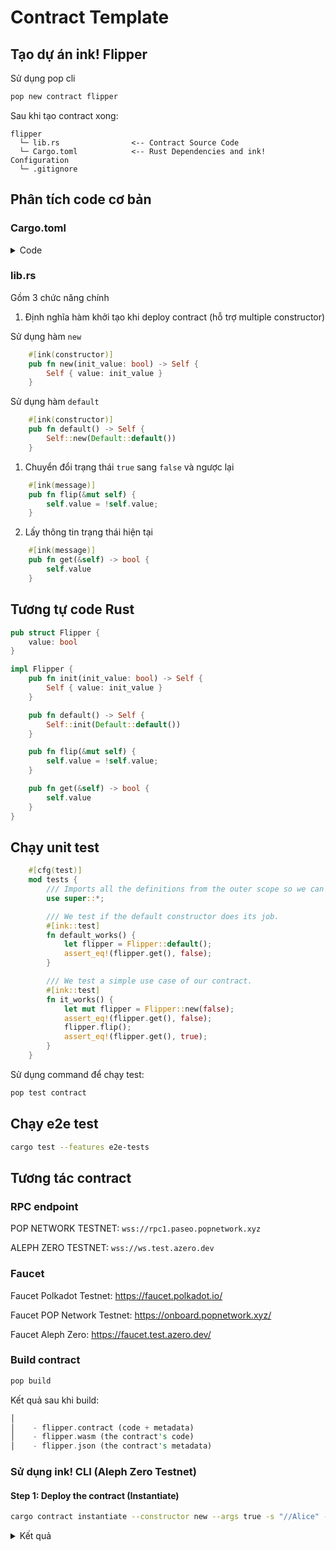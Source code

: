 # Contract Template 

## Tạo dự án ink! Flipper 

Sử dụng pop cli 

```bash
pop new contract flipper
```

Sau khi tạo contract xong:
```
flipper
  └─ lib.rs                <-- Contract Source Code
  └─ Cargo.toml            <-- Rust Dependencies and ink! Configuration
  └─ .gitignore
```

## Phân tích code cơ bản 

### Cargo.toml

<details>
  <summary>Code</summary>
    ```rust
    [package]
    name = "flipper"
    version = "0.1.0"
    authors = ["[your_name] <[your_email]>"]
    edition = "2021"
    // import thư viện ink 
    [dependencies]
    ink = { version = "5.0.0", default-features = false }

    // Hỗ trợ e2e testing 
    [dev-dependencies]
    ink_e2e = { version = "5.0.0" }
    // Thay vì chạy file main.rs thì chạy file lib.rs
    [lib]
    path = "lib.rs"
    // Tương tự như pallet 
    [features]
    default = ["std"]
    std = [
        "ink/std",
    ]
    ink-as-dependency = []
    e2e-tests = []
    ```
</details>


### lib.rs
Gồm 3 chức năng chính 

1. Định nghĩa hàm khởi tạo khi deploy contract (hỗ trợ multiple constructor)

Sử dụng hàm `new` 
```rust
    #[ink(constructor)]
    pub fn new(init_value: bool) -> Self {
        Self { value: init_value }
    }
```

Sử dụng hàm `default` 
```rust
    #[ink(constructor)]
    pub fn default() -> Self {
        Self::new(Default::default())
    }
```

1. Chuyển đổi trạng thái `true` sang `false` và ngược lại 

```rust
    #[ink(message)]
    pub fn flip(&mut self) {
        self.value = !self.value;
    }
```
2. Lấy thông tin trạng thái hiện tại 

```rust
    #[ink(message)]
    pub fn get(&self) -> bool {
        self.value
    }
```

## Tương tự code Rust 

```rust
pub struct Flipper {
    value: bool
}

impl Flipper {
    pub fn init(init_value: bool) -> Self {
        Self { value: init_value }
    }

    pub fn default() -> Self {
        Self::init(Default::default())
    }

    pub fn flip(&mut self) {
        self.value = !self.value;
    }

    pub fn get(&self) -> bool {
        self.value
    }
}
```

## Chạy unit test


```rust
    #[cfg(test)]
    mod tests {
        /// Imports all the definitions from the outer scope so we can use them here.
        use super::*;

        /// We test if the default constructor does its job.
        #[ink::test]
        fn default_works() {
            let flipper = Flipper::default();
            assert_eq!(flipper.get(), false);
        }

        /// We test a simple use case of our contract.
        #[ink::test]
        fn it_works() {
            let mut flipper = Flipper::new(false);
            assert_eq!(flipper.get(), false);
            flipper.flip();
            assert_eq!(flipper.get(), true);
        }
    }
```

Sử dụng command để chạy test:

```bash
pop test contract 
```


## Chạy e2e test

```bash
cargo test --features e2e-tests
```

## Tương tác contract 

### RPC endpoint 
POP NETWORK TESTNET: `wss://rpc1.paseo.popnetwork.xyz`

ALEPH ZERO TESTNET: `wss://ws.test.azero.dev`

### Faucet 
Faucet Polkadot Testnet: https://faucet.polkadot.io/

Faucet POP Network Testnet: https://onboard.popnetwork.xyz/

Faucet Aleph Zero: https://faucet.test.azero.dev/


### Build contract

```bash
pop build 
```

Kết quả sau khi build:

```rust
│  
│    - flipper.contract (code + metadata)
│    - flipper.wasm (the contract's code)
│    - flipper.json (the contract's metadata)
```

### Sử dụng ink! CLI (Aleph Zero Testnet) 

#### Step 1: Deploy the contract (Instantiate) 

```bash
cargo contract instantiate --constructor new --args true -s "//Alice" --url wss://ws.test.azero.dev -x
```

<details>
  <summary>Kết quả </summary>
```rust
 Dry-running new (skip with --skip-dry-run)
    Success! Gas required estimated at Weight(ref_time: 147322009, proof_size: 16689)
Confirm transaction details: (skip with --skip-confirm or -y)
 Constructor new
        Args true
   Gas limit Weight(ref_time: 147322009, proof_size: 16689)
Submit? (Y/n): y
      Events
       Event Balances ➜ Withdraw
         who: 5GrwvaEF5zXb26Fz9rcQpDWS57CtERHpNehXCPcNoHGKutQY
         amount: 334.800097μTZERO
       Event Contracts ➜ CodeStored
         code_hash: 0xc9a3371d9272feba4faa0045a08bc6adc8b61c4a68d279a595ccd150aaa9bea9
         deposit_held: 426.04mTZERO
         uploader: 5GrwvaEF5zXb26Fz9rcQpDWS57CtERHpNehXCPcNoHGKutQY
       Event System ➜ NewAccount
         account: 5FVK4afyN6p6NSfzEzvcCx9KsDgAfc95RSDHT4TJP7wj6NpV
       Event Balances ➜ Endowed
         account: 5FVK4afyN6p6NSfzEzvcCx9KsDgAfc95RSDHT4TJP7wj6NpV
         free_balance: 0.50nTZERO
       Event Balances ➜ Transfer
         from: 5GrwvaEF5zXb26Fz9rcQpDWS57CtERHpNehXCPcNoHGKutQY
         to: 5FVK4afyN6p6NSfzEzvcCx9KsDgAfc95RSDHT4TJP7wj6NpV
         amount: 0.50nTZERO
       Event Contracts ➜ Instantiated
         deployer: 5GrwvaEF5zXb26Fz9rcQpDWS57CtERHpNehXCPcNoHGKutQY
         contract: 5FVK4afyN6p6NSfzEzvcCx9KsDgAfc95RSDHT4TJP7wj6NpV
       Event Contracts ➜ StorageDepositTransferredAndHeld
         from: 5GrwvaEF5zXb26Fz9rcQpDWS57CtERHpNehXCPcNoHGKutQY
         to: 5FVK4afyN6p6NSfzEzvcCx9KsDgAfc95RSDHT4TJP7wj6NpV
         amount: 133.972mTZERO
       Event Contracts ➜ StorageDepositTransferredAndHeld
         from: 5GrwvaEF5zXb26Fz9rcQpDWS57CtERHpNehXCPcNoHGKutQY
         to: 5FVK4afyN6p6NSfzEzvcCx9KsDgAfc95RSDHT4TJP7wj6NpV
         amount: 1.32mTZERO
       Event Balances ➜ Deposit
         who: 5GrwvaEF5zXb26Fz9rcQpDWS57CtERHpNehXCPcNoHGKutQY
         amount: 824.914nTZERO
       Event Balances ➜ Deposit
         who: 5EYCAe5fg5WiYGVNH6QpCFnu55Hzv9MwtjFHdQCx8EaSQTm2
         amount: 333.975183μTZERO
       Event Treasury ➜ Deposit
         value: 333975183
       Event TransactionPayment ➜ TransactionFeePaid
         who: 5GrwvaEF5zXb26Fz9rcQpDWS57CtERHpNehXCPcNoHGKutQY
         actual_fee: 333.975183μTZERO
         tip: 0TZERO
       Event System ➜ ExtrinsicSuccess
         dispatch_info: DispatchInfo { weight: Weight { ref_time: 3339741184, proof_size: 9097 }, class: Normal, pays_fee: Yes }

   Code hash 0xc9a3371d9272feba4faa0045a08bc6adc8b61c4a68d279a595ccd150aaa9bea9
    Contract 5FVK4afyN6p6NSfzEzvcCx9KsDgAfc95RSDHT4TJP7wj6NpV
```
</details>



```bash
Code hash 0xc9a3371d9272feba4faa0045a08bc6adc8b61c4a68d279a595ccd150aaa9bea9
Contract 5FVK4afyN6p6NSfzEzvcCx9KsDgAfc95RSDHT4TJP7wj6NpV
```

#### Step 2: Get value 

```bash
cargo contract call --contract 5FVK4afyN6p6NSfzEzvcCx9KsDgAfc95RSDHT4TJP7wj6NpV --message get --suri "//Alice" --url wss://ws.test.azero.dev
```

Kết quả:
```rust
      Result Ok(true)
    Reverted false
Your message call has not been executed.
```

#### Step 3: Flip message

```bash
cargo contract call --contract 5FVK4afyN6p6NSfzEzvcCx9KsDgAfc95RSDHT4TJP7wj6NpV --message flip --suri "//Alice" --url wss://ws.test.azero.dev -x
```

### Sử dụng POP CLI (Aleph Zero Testnet) 
#### Step 1: Deploy the contract

```bash
pop up contract --constructor new --args false --suri //Alice --url wss://ws.test.azero.dev
```

Kết quả:
```rust
┌   Pop CLI : Deploy a smart contract
│
◇  Gas limit estimate: Weight { ref_time: 147322009, proof_size: 16689 }
│
◇  Contract deployed and instantiated: The Contract Address is "5FKuCodrM86MRLuNLhgjRXGFpZ5h9UFuTgtm1a97pwm5qdyo"
│
└  🚀 Deployment complete
```

#### Step 2: Get value 

```bash
pop call contract --contract 5FKuCodrM86MRLuNLhgjRXGFpZ5h9UFuTgtm1a97pwm5qdyo --message get --url wss://ws.test.azero.dev --dry-run
```

Kết quả:
```rust
┌   Pop CLI : Calling a contract
│
◒  Doing a dry run to estimate the gas...                                                                 ⚙  Gas limit: Weight { ref_time: 471840652, proof_size: 27219 }
│  
▲  Your call has not been executed.
```

#### Step 3: Flip message

```bash
pop call contract --contract 5FKuCodrM86MRLuNLhgjRXGFpZ5h9UFuTgtm1a97pwm5qdyo --message flip --url wss://ws.test.azero.dev -x
```

<details>
  <summary>Kết quả </summary>
```rust
│
◓  Doing a dry run to estimate the gas...                                                                 ⚙  Gas limit: Weight { ref_time: 600499779, proof_size: 27513 }
│  
◐  Calling the contract...                                                                                ⚙        Events
│         Event Balances ➜ Withdraw
│           who: 5GrwvaEF5zXb26Fz9rcQpDWS57CtERHpNehXCPcNoHGKutQY
│           amount: 153.815292μTZERO
│         Event Contracts ➜ Called
│           caller: Signed(5GrwvaEF5zXb26Fz9rcQpDWS57CtERHpNehXCPcNoHGKutQY)
│           contract: 5FKuCodrM86MRLuNLhgjRXGFpZ5h9UFuTgtm1a97pwm5qdyo
│         Event Balances ➜ Deposit
│           who: 5GrwvaEF5zXb26Fz9rcQpDWS57CtERHpNehXCPcNoHGKutQY
│           amount: 859.218nTZERO
│         Event Balances ➜ Deposit
│           who: 5EYCAe5fg5WiYGVNH6QpCFnu55Hzv9MwtjFHdQCx8EaSQTm2
│           amount: 152.956074μTZERO
│         Event Treasury ➜ Deposit
│           value: 152956074
│         Event TransactionPayment ➜ TransactionFeePaid
│           who: 5GrwvaEF5zXb26Fz9rcQpDWS57CtERHpNehXCPcNoHGKutQY
│           actual_fee: 152.956074μTZERO
│           tip: 0TZERO
│         Event System ➜ ExtrinsicSuccess
│           dispatch_info: DispatchInfo { weight: Weight { ref_time: 1529560592, proof_size: 17941 }, class: Normal, pays_fee: Yes }
│  
└  Call completed successfully!
```
</details>


### Sử dụng Contract UI deploy trên POP Network testnet 

Link tương tác contract UI: https://ui.use.ink/

#### Step 1: Upload contract 


![](../assets/upload_contract.png)

#### Step 2: Upload Code 
+ Chọn `Account` muốn deploy contract ( deployer)
+ Tên contract
+ Import file `.contract` sau khi đã build ( `./target/ink`)

![](../assets/upload_code.png)


#### Step 3: Instantiate the contract (deploy contract) 


![](../assets/deploy_ink_code.png)


#### Step 4: Tương tác hàm `flip` 

![](../assets/call_flip.png)


#### Step 5: Tương tác hàm `get`

![](../assets/call_get.png)